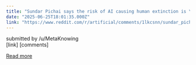 ```yaml
---
title: "Sundar Pichai says the risk of AI causing human extinction is \"actually pretty high\", but is an optimist because he thinks humanity will rally to prevent catastrophe"
date: "2025-06-25T18:01:35.000Z"
link: "https://www.reddit.com/r/artificial/comments/1lkcsnn/sundar_pichai_says_the_risk_of_ai_causing_human/"
---
```


submitted by    /u/MetaKnowing  
 [link]   [comments]

[Read more](https://www.reddit.com/r/artificial/comments/1lkcsnn/sundar_pichai_says_the_risk_of_ai_causing_human/)
